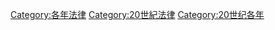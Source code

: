 [[Category:各年法律|Category:各年法律]]
[[Category:20世紀法律|Category:20世紀法律]]
[[Category:20世纪各年|Category:20世纪各年]]